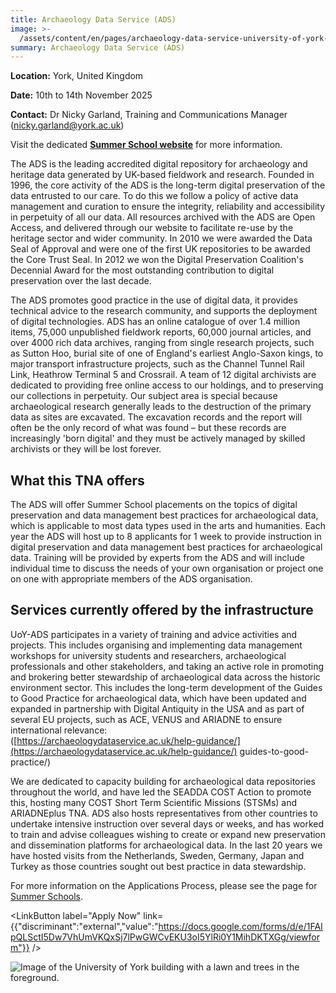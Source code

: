 ```yaml
---
title: Archaeology Data Service (ADS)
image: >-
  /assets/content/en/pages/archaeology-data-service-university-of-york-york-united-kingdom-2025/image.jpg
summary: Archaeology Data Service (ADS)
---
```

**Location:** York, United Kingdom

**Date:** 10th to 14th November 2025

**Contact:** Dr Nicky Garland, Training and Communications Manager ([nicky.garland@york.ac.uk](mailto:nicky.garland@york.ac.uk))

Visit the dedicated [**Summer School website**](https://nickyjgarland.github.io/tna-training-school-2025/) for more information.

The ADS is the leading accredited digital repository for archaeology and heritage data generated by UK-based fieldwork and research. Founded in 1996, the core activity of the ADS is the long-term digital preservation of the data entrusted to our care. To do this we follow a policy of active data management and curation to ensure the integrity, reliability and accessibility in perpetuity of all our data. All resources archived with the ADS are Open Access, and delivered through our website to facilitate re-use by the heritage sector and wider community. In 2010 we were awarded the Data Seal of Approval and were one of the first UK repositories to be awarded the Core Trust Seal. In 2012 we won the Digital Preservation Coalition's Decennial Award for the most outstanding contribution to digital preservation over the last decade.

The ADS promotes good practice in the use of digital data, it provides technical advice to the research community, and supports the deployment of digital technologies. ADS has an online catalogue of over 1.4 million items, 75,000 unpublished fieldwork reports, 60,000 journal articles, and over 4000 rich data archives, ranging from single research projects, such as Sutton Hoo, burial site of one of England's earliest Anglo-Saxon kings, to major transport infrastructure projects, such as the Channel Tunnel Rail Link, Heathrow Terminal 5 and Crossrail. A team of 12 digital archivists are dedicated to providing free online access to our holdings, and to preserving our collections in perpetuity. Our subject area is special because archaeological research generally leads to the destruction of the primary data as sites are excavated. The excavation records and the report will often be the only record of what was found – but these records are increasingly 'born digital' and they must be actively managed by skilled archivists or they will be lost forever.

## What this TNA offers

The ADS will offer Summer School placements on the topics of digital preservation and data management best practices for archaeological data, which is applicable to most data types used in the arts and humanities. Each year the ADS will host up to 8 applicants for 1 week to provide instruction in digital preservation and data management best practices for archaeological data. Training will be provided by experts from the ADS and will include individual time to discuss the needs of your own organisation or project one on one with appropriate members of the ADS organisation.

## Services currently offered by the infrastructure

UoY-ADS participates in a variety of training and advice activities and projects. This includes organising and implementing data management workshops for university students and researchers, archaeological professionals and other stakeholders, and taking an active role in promoting and brokering better stewardship of archaeological data across the historic environment sector. This includes the long-term development of the Guides to Good Practice for archaeological data, which have been updated and expanded in partnership with Digital Antiquity in the USA and as part of several EU projects, such as ACE, VENUS and ARIADNE to ensure international relevance:\
([https://archaeologydataservice.ac.uk/help-guidance/](https://archaeologydataservice.ac.uk/help-guidance/) guides-to-good-practice/)

We are dedicated to capacity building for archaeological data repositories throughout the world, and have led the SEADDA COST Action to promote this, hosting many COST Short Term Scientific Missions (STSMs) and ARIADNEplus TNA. ADS also hosts representatives from other countries to undertake intensive instruction over several days or weeks, and has worked to train and advise colleagues wishing to create or expand new preservation and dissemination platforms for archaeological data. In the last 20 years we have hosted visits from the Netherlands, Sweden, Germany, Japan and Turkey as those countries sought out best practice in data stewardship.

For more information on the Applications Process, please see the page for [Summer Schools](https://atrium-research.eu/transnational-access-scheme-application-process-summer-schools).&#x20;

<LinkButton label="Apply Now" link={{"discriminant":"external","value":"https://docs.google.com/forms/d/e/1FAIpQLSctI5Dw7VhUmVKQxSj7lPwGWCvEKU3oI5YlRi0Y1MihDKTXGg/viewform"}} />

![Image of the University of York building with a lawn and trees in the foreground. ](/assets/content/en/pages/archaeology-data-service-university-of-york-york-united-kingdom-2025/logo.jpg)
